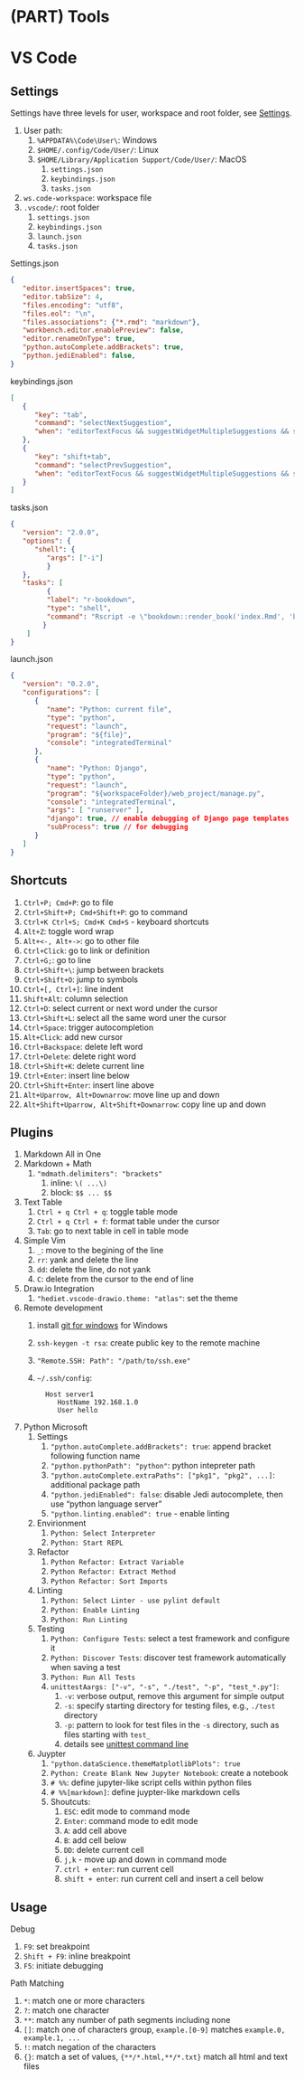 # (PART) Tools {-}

# VS Code

## Settings

Settings have three levels for user, workspace and root folder, see [Settings](https://code.visualstudio.com/docs/getstarted/settings).

1. User path:
      1. `%APPDATA%\Code\User\`: Windows
      2. `$HOME/.config/Code/User/`: Linux
      3. `$HOME/Library/Application Support/Code/User/`: MacOS
         1. `settings.json`
         2. `keybindings.json`
         3. `tasks.json`
2. `ws.code-workspace`: workspace file
3. `.vscode/`: root folder
      1. `settings.json`
      2. `keybindings.json`
      3. `launch.json`
      4. `tasks.json`

Settings.json

```json
{
   "editor.insertSpaces": true,
   "editor.tabSize": 4,
   "files.encoding": "utf8",
   "files.eol": "\n",
   "files.associations": {"*.rmd": "markdown"},
   "workbench.editor.enablePreview": false,
   "editor.renameOnType": true,
   "python.autoComplete.addBrackets": true,
   "python.jediEnabled": false,
}
```

keybindings.json

```json
[
   {
      "key": "tab",
      "command": "selectNextSuggestion",
      "when": "editorTextFocus && suggestWidgetMultipleSuggestions && suggestWidgetVisible"
   },
   {
      "key": "shift+tab",
      "command": "selectPrevSuggestion",
      "when": "editorTextFocus && suggestWidgetMultipleSuggestions && suggestWidgetVisible"
   }
]
```

tasks.json

```json
{
   "version": "2.0.0",
   "options": {
      "shell": {
         "args": ["-i"]
         }
   },
   "tasks": [
         {
         "label": "r-bookdown",
         "type": "shell",
         "command": "Rscript -e \"bookdown::render_book('index.Rmd', 'bookdown::gitbook')\""
        }
    ]
}
```

launch.json	

```json
{
   "version": "0.2.0",
   "configurations": [
      {
         "name": "Python: current file",
         "type": "python",
         "request": "launch",
         "program": "${file}",
         "console": "integratedTerminal"
      },
      {
         "name": "Python: Django",
         "type": "python",
         "request": "launch",
         "program": "${workspaceFolder}/web_project/manage.py",
         "console": "integratedTerminal",
         "args": [ "runserver" ],
         "django": true, // enable debugging of Django page templates
         "subProcess": true // for debugging
      }
   ]
}
```

## Shortcuts

1. `Ctrl+P; Cmd+P`: go to file
2. `Ctrl+Shift+P; Cmd+Shift+P	`: go to command
3. `Ctrl+K Ctrl+S; Cmd+K Cmd+S` - keyboard shortcuts
4. `Alt+Z`: toggle word wrap
5.  `Alt+<-, Alt+->`: go to other file
6. `Ctrl+Click`: go to link or definition
7. `Ctrl+G;`: go to line
8. `Ctrl+Shift+\`: jump between brackets
9. `Ctrl+Shift+O`: jump to symbols
10. `Ctrl+[, Ctrl+]`: line indent
11. `Shift+Alt`: column selection
12. `Ctrl+D`: select current or next word under the cursor
13. `Ctrl+Shift+L`: select all the same word uner the cursor
14. `Ctrl+Space`: trigger autocompletion
15. `Alt+Click`: add new cursor
16. `Ctrl+Backspace`: delete left word
17. `Ctrl+Delete`: delete right word
18. `Ctrl+Shift+K`: delete current line
19. `Ctrl+Enter`: insert line below
20. `Ctrl+Shift+Enter`: insert line above
21. `Alt+Uparrow, Alt+Downarrow`: move line up and down
22. `Alt+Shift+Uparrow, Alt+Shift+Downarrow`: copy line up and down

## Plugins

1. Markdown All in One
2. Markdown + Math
      1. `"mdmath.delimiters": "brackets"`
         1. inline: `\( ...\)`
         2. block: `$$ ... $$`
3. Text Table
      1. `Ctrl + q Ctrl + q`: toggle table mode
      2. `Ctrl + q Ctrl + f`: format table under the cursor
      3. `Tab`: go to next table in cell in table mode
4.  Simple Vim
      1.  `_`: move to the begining of the line
      2.  `rr`: yank and delete the line
      3.  `dd`: delete the line, do not yank
      4.  `C`: delete from the cursor to the end of line
5. Draw.io Integration
      1. `"hediet.vscode-drawio.theme: "atlas"`: set the theme
6. Remote development
      1. install [git for windows](https://git-scm.com/download/win) for Windows
      2. `ssh-keygen -t rsa`: create public key to the remote machine
      3. `"Remote.SSH: Path": "/path/to/ssh.exe"`
      4. `~/.ssh/config`:
   
               Host server1
                  HostName 192.168.1.0
                  User hello
               
7. Python Microsoft
      1. Settings
         1. `"python.autoComplete.addBrackets": true`: append bracket following function name
         2. `"python.pythonPath": "python"`: python intepreter path
         3. `"python.autoComplete.extraPaths": ["pkg1", "pkg2", ...]`: additional package path
         4. `"python.jediEnabled": false`: disable Jedi autocomplete, then use "python language server"
         5. `"python.linting.enabled": true` - enable linting
      2. Envirionment
         1. `Python: Select Interpreter`
         2. `Python: Start REPL`
      3. Refactor
         1. `Python Refactor: Extract Variable`
         2. `Python Refactor: Extract Method`
         3. `Python Refactor: Sort Imports`
      4. Linting
         1. `Python: Select Linter - use pylint default`
         2. `Python: Enable Linting`
         3. `Python: Run Linting`
      5. Testing
         1. `Python: Configure Tests`: select a test framework and configure it
         2. `Python: Discover Tests`: discover test framework automatically when saving a test
         3. `Python: Run All Tests`
         4. `unittestAargs: ["-v", "-s", "./test", "-p", "test_*.py"] `:
            1. `-v`: verbose output, remove this argument for simple output
            2. `-s`: specify starting directory for testing files, e.g., `./test` directory
            3. `-p`: pattern to look for test files in the `-s` directory, such as files starting with `test_`
            4. details see [unittest command line](https://docs.python.org/3/library/unittest.html#command-line-interface)
      6. Juypter
         1. `"python.dataScience.themeMatplotlibPlots": true`
         2. `Python: Create Blank New Jupyter Notebook`: create a notebook
         3. `# %%`: define jupyter-like script cells within python files
         4. `# %%[markdown]`: define juypter-like markdown cells
         5. Shoutcuts:
            1. `ESC`: edit mode to command mode
            2. `Enter`: command mode to edit mode
            3. `A `: add cell above
            4. `B`: add cell below
            5. `DD`: delete current cell
            6. `j,k` - move up and down in command mode
            7. `ctrl + enter`: run current cell
            8. `shift + enter`: run current cell and insert a cell below

## Usage

Debug

1. `F9`: set breakpoint
2. `Shift + F9`: inline breakpoint
3. `F5`: initiate debugging

Path Matching

1. `*`: match one or more characters
2. `?`: match one character
3. `**`: match any number of path segments including none
4. `[]`: match one of characters group, `example.[0-9]` matches `example.0, example.1, ...`
5. `!`: match negation of the characters
6. `{}`: match a set of values, `{**/*.html,**/*.txt}` match all html and text files